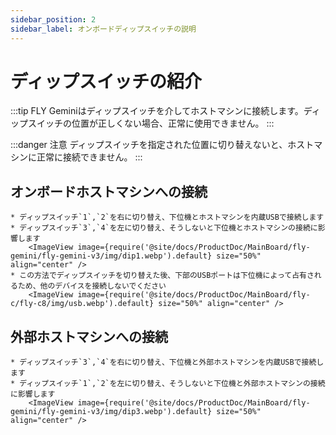 ```yaml
---
sidebar_position: 2
sidebar_label: オンボードディップスイッチの説明
---
```





# ディップスイッチの紹介

:::tip
FLY Geminiはディップスイッチを介してホストマシンに接続します。ディップスイッチの位置が正しくない場合、正常に使用できません。
:::

:::danger 注意
ディップスイッチを指定された位置に切り替えないと、ホストマシンに正常に接続できません。
:::

## オンボードホストマシンへの接続

    * ディップスイッチ`1`,`2`を右に切り替え、下位機とホストマシンを内蔵USBで接続します
    * ディップスイッチ`3`,`4`を左に切り替え、そうしないと下位機とホストマシンの接続に影響します
        <ImageView image={require('@site/docs/ProductDoc/MainBoard/fly-gemini/fly-gemini-v3/img/dip1.webp').default} size="50%" align="center" />
    * この方法でディップスイッチを切り替えた後、下部のUSBポートは下位機によって占有されるため、他のデバイスを接続しないでください
        <ImageView image={require('@site/docs/ProductDoc/MainBoard/fly-c/fly-c8/img/usb.webp').default} size="50%" align="center" />


## 外部ホストマシンへの接続

    * ディップスイッチ`3`,`4`を右に切り替え、下位機と外部ホストマシンを内蔵USBで接続します
    * ディップスイッチ`1`,`2`を左に切り替え、そうしないと下位機と外部ホストマシンの接続に影響します
        <ImageView image={require('@site/docs/ProductDoc/MainBoard/fly-gemini/fly-gemini-v3/img/dip3.webp').default} size="50%" align="center" />